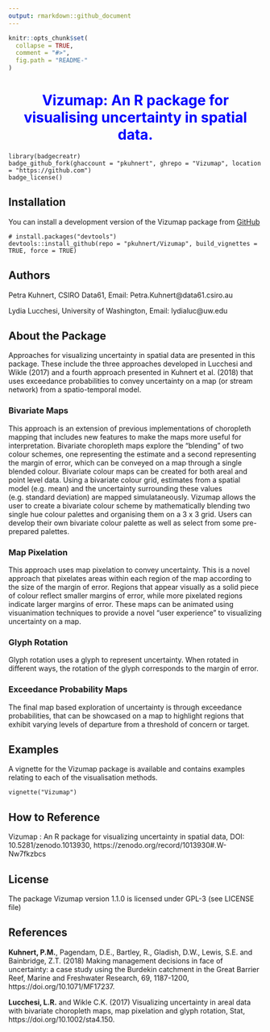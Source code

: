 ```yaml
---
output: rmarkdown::github_document
---
```


<!-- README.md is generated from README.Rmd. Please edit that file -->

```r
knitr::opts_chunk$set(
  collapse = TRUE,
  comment = "#>",
  fig.path = "README-"
)
```



<center> <span style="color:blue"><h1>Vizumap: An R package for visualising uncertainty in spatial data. </h1></span></center>

```rbadge
library(badgecreatr)
badge_github_fork(ghaccount = "pkuhnert", ghrepo = "Vizumap", location = "https://github.com")
badge_license()

```


## Installation

You can install a development version of the Vizumap package from [GitHub](https://github.com/pkuhnert/Vizumap)

```
# install.packages("devtools")
devtools::install_github(repo = "pkuhnert/Vizumap", build_vignettes = TRUE, force = TRUE)
```


## Authors


Petra Kuhnert, CSIRO Data61, Email: Petra.Kuhnert@data61.csiro.au 

Lydia Lucchesi, University of Washington,  Email: lydialuc@uw.edu



## About the Package

Approaches for visualizing uncertainty in spatial data are presented in this package. These include the three approaches developed in Lucchesi and Wikle (2017) and a fourth approach presented in Kuhnert et al. (2018) that uses exceedance probabilities to convey uncertainty on a map (or stream network) from a spatio-temporal model.

### Bivariate Maps

This approach is an extension of previous implementations of choropleth mapping that includes new features to make the maps more useful for interpretation. Bivariate choropleth maps explore the “blending” of two colour schemes, one representing the estimate and a second representing the margin of error, which can be conveyed on a map through a single blended colour. 
Bivariate colour maps can be created for both areal and point level data. Using a bivariate colour grid, estimates from a spatial
model (e.g. mean) and the uncertainty surrounding these values (e.g. standard deviation) are mapped simulataneously. Vizumap allows the user to create a bivariate colour scheme by mathematically blending two single hue colour palettes and organising them on a 3 x 3 grid. Users can develop their own bivariate colour palette as well as select from some pre-prepared palettes.


### Map Pixelation

This approach uses map pixelation to convey uncertainty. This is a novel approach that pixelates areas within each region of the map according to the size of the margin of error. Regions that appear visually as a solid piece of colour reflect smaller margins of error, while more pixelated regions indicate larger margins of error. These maps can be animated using visuanimation techniques to provide a novel “user experience” to visualizing uncertainty on a map. 

### Glyph Rotation

Glyph rotation uses a glyph to represent uncertainty. When rotated in different ways, the rotation of the glyph corresponds to the margin of error. 

### Exceedance Probability Maps
The final map based exploration of uncertainty is through exceedance probabilities, that can be showcased on a map to highlight regions that exhibit varying levels of departure from a threshold of concern or target. 



## Examples

A vignette for the Vizumap package is available and contains examples relating to each of the visualisation methods.

```
vignette("Vizumap")
```

## How to Reference
Vizumap : An R package for visualizing uncertainty in spatial data, DOI: 10.5281/zenodo.1013930, https://zenodo.org/record/1013930#.W-Nw7fkzbcs

## License

The package Vizumap version 1.1.0 is licensed under GPL-3 (see LICENSE file)


## References

<strong>Kuhnert, P.M.</strong>, Pagendam, D.E., Bartley, R., Gladish, D.W., Lewis, S.E. and Bainbridge, Z.T. (2018) Making management decisions in face of uncertainty: a case study using the Burdekin catchment in the Great Barrier Reef, Marine and Freshwater Research, 69, 1187-1200, https://doi.org/10.1071/MF17237.

<strong>Lucchesi, L.R.</strong> and Wikle C.K. (2017) Visualizing uncertainty in areal data with bivariate choropleth maps, map pixelation and glyph rotation, Stat, https://doi.org/10.1002/sta4.150.    


